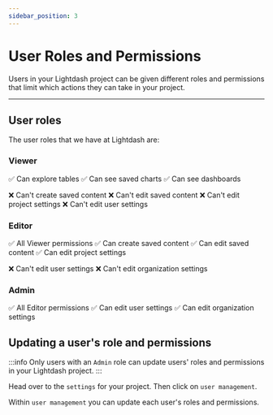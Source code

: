 ```yaml
---
sidebar_position: 3
---
```


# User Roles and Permissions

Users in your Lightdash project can be given different roles and permissions that limit which actions they can take in your project.

---

## User roles

The user roles that we have at Lightdash are:

### Viewer
✅ Can explore tables
✅ Can see saved charts
✅ Can see dashboards

❌ Can't create saved content
❌ Can't edit saved content
❌ Can't edit project settings
❌ Can't edit user settings

<div style={{textAlign: 'center'}}>
  <ViewerSettings width="70%"/>
</div>

### Editor
✅ All Viewer permissions
✅ Can create saved content
✅ Can edit saved content
✅ Can edit project settings

❌ Can't edit user settings
❌ Can't edit organization settings

<div style={{textAlign: 'center'}}>
  <EditorSettings width="70%"/>
</div>

### Admin
✅ All Editor permissions
✅ Can edit user settings
✅ Can edit organization settings

<div style={{textAlign: 'center'}}>
  <AdminSettings width="70%"/>
</div>

## Updating a user's role and permissions

:::info
Only users with an `Admin` role can update users' roles and permissions in your Lightdash project.
:::

Head over to the `settings` for your project. Then click on `user management`.

Within `user management` you can update each user's roles and permissions.

<div style={{textAlign: 'center'}}>
  <UserManagement width="70%"/>
</div>
